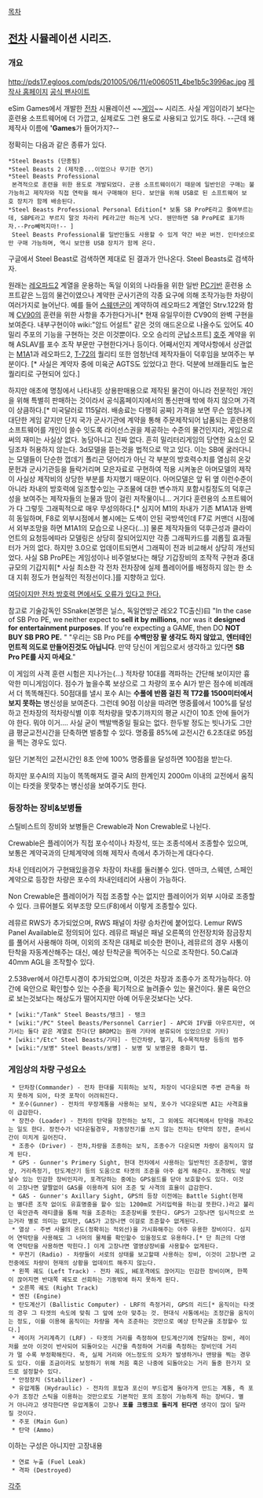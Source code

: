 [[목차]]


== [[전차]] 시뮬레이션 시리즈. ==
=== 개요 ===
http://pds17.egloos.com/pds/201005/06/11/e0060511_4be1b5c3996ac.jpg
[http://www.esimgames.com/ 제작사 홈페이지]
[http://www.steelbeasts.com/ 공식 팬사이트]

eSim Games에서 개발한 [[전차]] 시뮬레이션 ~~[[게임]]~~ 시리즈. 사실 게임이라기 보다는 훈련용 소프트웨어에 더 가깝고, 실제로도 그런 용도로 사용되고 있기도 하다. --근데 왜 제작사 이름에 ''''Games'''가 들어가지?--

정확히는 다음과 같은 종류가 있다.
 *Steel Beasts (단종됨)
 *Steel Beasts 2 (제작중...이었으나 무기한 연기)
 *Steel Beasts Professional
  본격적으로 훈련을 위한 용도로 개발되었다. 군용 소프트웨이이기 때문에 일반인은 구매는 불가능하고 제작자와 직접 연락을 해서 구매해야 된다. 보안을 위해 USB로 된 소프트웨어 보호 장치가 함께 배송된다.
 *Steel Beasts Professional Personal Edition[* 보통 SB ProPE라고 줄여부르는데, SBPE라고 부르지 말것 차라리 PE라고만 하는게 낫다. 웬만하면 SB ProPE로 표기하자.--Pro빼먹지마!-- ]
  Steel Beasts Professional를 일반인들도 사용할 수 있게 약간 바꾼 버전. 인터넷으로만 구매 가능하며, 역시 보안용 USB 장치가 함께 온다.
구글에서 Steel Beast로 검색하면 제대로 된 결과가 안나온다. Steel Beasts로 검색하자.

원래는 [[레오파드2]] 계열을 운용하는 독일 이외의 나라들을 위한 일반 [[PC]]기반 훈련용 소프트같은 느낌의 물건이였으나 계약한 군사기관의 각종 요구에 의해 조작가능한 차량이 여러가지로 늘어난다. 
예를 들어 [[스웨덴]]군이 계약하여 레오파드2 계열인 Strv.122와 함께 [[CV90]]의 훈련을 위한 사항을 추가한다거나[* 현재 유일무이한 CV90의 완벽 구현을 보여준다. 내부구현이야 wiki:"암드 어설트" 같은 것의 애드온으로 나올수도 있어도 40밀리 주포의 기능을 구현하는 것은 이것뿐이다. 오오 승리의 군납소프트] [[호주]] 계약을 위해 ASLAV를 포수 조작 부문만 구현한다거나 등이다. 어째서인지 계약사항에서 상관없는 [[M1]]A1과 레오파드2, [[T-72]]의 퀄리티 또한 엄청난데 제작자들이 덕후임을 보여주는 부분이다. [* 사실은 계약자 중에 미육군 AGTS도 있었다고 한다. 덕분에 브래들리도 높은 퀄리티로 구현되어 있다.]

하지만 애초에 명칭에서 나타내듯 상용판매용으로 제작된 물건이 아니라 전문적인 개인을 위해 특별히 판매하는 것이라서 공식홈페이지에서의 통신판매 밖에 하지 않으며 가격이 상큼하다.[* 미국달러로 115달러. 배송료는 다행히 공짜] 가격을 보면 무슨 엄청나게 대단한 게임 같지만 단지 국가 군사기관에 계약을 통해 주문제작되어 납품되는 훈련용의 소프트웨어를 개인이 쓸수 잇도록 라이선스권을 제공하는 수준의 물건인지라, 게임으로써의 재미는 사실상 없다. 농담아니고 진짜 없다. 흔히 밀리터리게임의 당연한 요소인 모딩조차 허용하지 않는다. 3d모델을 뜯는것을 법적으로 막고 있다. 이는 SB에 굴러다니는 모델들이 단순한 껍데기 폴리곤 덩어리가 아닌 각 부분의 방호력수치를 열심히 온갖문헌과 군사기관등을 들락거리며 모은자료로 구현하여 적용 시켜놓은 아머모델의 제작이 사실상 제작비의 상당한 부분를 차지했기 때문이다. 아머모델은 앞 뒤 옆 이런수준이 아니라 차내의 방호력에 일조할수있는 구조물에 대한 변수까지 포함시킬정도의 덕후근성을 보여주는 제작자들의 눈물과 땀이 걸린 저작물이니... 
거기다 훈련용의 소프트웨어가 다 그렇듯 그래픽적으로 매우 무성의하다.[* 심지어 M1의 차내가 기존 M1A1과 완벽히 동일하며, F8로 외부시점에서 볼시에는 도색이 안된 국방색인데 F7로 커맨더 시점에서 외부조망을 하면 M1A1의 모습으로 나온다(...)] 물론 제작자들의 덕후근성과 클라이언트의 요청등에따라 모델링은 상당히 잘되어있지만 각종 그래픽카드를 괴롭힐 효과필터가 거의 없다. 하지만 3.0으로 업데이트되면서 그래픽이 전과 비교해서 상당히 개선되었다. 
사실 SB ProPE는 게임성이나 비주얼보다는 해당 기갑장비의 조작적 구현과 중대규모의 기갑지휘[* 사실 최소한 각 전차 전차장에 실제 플레이어를 배정하지 않는 한 소대 지휘 정도가 현실적인 적정선이다.]를 지향하고 있다.

[http://blog.naver.com/whsos11/150178728043 여담이지만 전차 방호력 면에서도 오류가 있다고 한다.]

참고로 기술감독인 SSnake(본명은 닐스, 독일연방군 레오2 TC출신)曰
"In the case of SB Pro PE, we neither expect to '''sell it by millions''', nor was it '''designed for entertainment purposes'''. If you're expecting a GAME, then DO '''NOT BUY SB PRO PE.''' "
"우리는 SB Pro PE를 '''수백만장 팔 생각도 하지 않았고''', '''엔터테인먼트적 의도로 만들어진것도 아닙니다'''. 만약 당신이 게임으로서 생각하고 있다면 '''SB Pro PE를 사지 마세요'''."

이 게임의 사격 훈련 시험은 지나가는(...) 적차량 10대를 격파하는 간단해 보이지만 흉악한 미니게임이다. 점수가 높을수록 보상으로 그 차량의 포수 AI가 받은 점수에 비례래서 더 똑똑해진다. 50점대를 낼시 포수 AI는 '''수풀에 반쯤 걸친 적 T72를 1500미터에서 보지 못하는''' 병신성을 보여준다. 그런데 90점 이상을 따려면 명중률에서 100%를 달성하고 전차장의 적차량식별 이후 적차량을 맞추기까지의 평균 시간이 10초 안에 들어가야 한다. 뭐야 이거…. 사실 굳이 백발백중일 필요는 없다. 한두발 정도는 빗나가도 그만큼 평균교전시간을 단축하면 벌충할 수 있다. 명중률 85%에 교전시간 6.2초대로 95점을 찍는 경우도 있다.

일단 기본적인 교전시간인 8초 안에 100% 명중률을 달성하면 100점을 받는다.

하지만 포수AI의 지능이 똑똑해져도 결국 AI의 한계인지 2000m 이내의 교전에서 움직이는 타겟을 못맞추는 병신성을 보여주기도 한다.

=== 등장하는 장비&보병들 ===
스틸비스트의 장비와 보병들은 Crewable과 Non Crewable로 나뉜다.

Crewable은 플레이어가 직접 포수석이나 차장석, 또는 조종석에서 조종할수 있으며, 보통은 계약국과의 단체계약에 의해 제작사 측에서 추가하는게 대다수다.

차내 인테리어가 구현돼있을경우 차장이 차내를 둘러볼수 있다. 덴마크, 스웨덴, 스페인 계약으로 등장한 차량은 포수의 차내인테리어 사용이 가능하다.

Non Crewable은 플레이어가 직접 조종할 수는 없지만 플레이어가 외부 시야로 조종할수 있다. 크류어블도 외부조망 모드(F8)에서 이렇게 조종할수 있다.

레뮤르 RWS가 추가되었으며, RWS 패널이 차량 승차칸에 붙어있다.
Lemur RWS Panel Available로 정의되어 있다.
레뮤르 패널은 패널 오른쪽의 안전장치와 잠금장치를 풀어서 사용해야 하며, 이외의 조작은 대체로 비슷한 편이나, 레뮤르의 경우 사통이 탄착을 자동계산해주는 대신, 예상 탄착군을 찍어주는 식으로 조작한다. 50.Cal과 40mm AGL을 조작할수 있다.

2.538ver에서 야간투시경이 추가되었으며, 이것은 차장과 조종수가 조작가능하다. 야간에 육안으로 확인할수 있는 수준을 획기적으로 늘려줄수 있는 물건이다. 물론 육안으로 보는것보다는 해상도가 떨어지지만 아예 어두운것보다는 낫다.

 * [wiki:"/Tank" Steel Beasts/탱크] - 탱크 
 * [wiki:"/PC" Steel Beasts/Personnel Carrier] - APC와 IFV를 아우르지만, 여기서는 둘다 같은 계열로 친다(단 BRDM2는 원래 기타에 분류되어 있었으므로 기타)
 * [wiki:"/Etc" Steel Beasts/기타] - 민간차량, 헬기, 특수목적차량 등등의 범주
 * [wiki:"/보병" Steel Beasts/보병] - 보병 및 보병운용 중화기 탭.

=== 게임상의 차량 구성요소 ===

  * 단차장(Commander) - 전차 한대를 지휘하는 보직, 차장이 넉다운되면 주변 관측을 하지 못하게 되어, 타겟 포착이 어려워진다.
  * 포수(Gunner) - 전차의 무장계통을 사용하는 보직, 포수가 넉다운되면 AI는 사격효율이 급감한다.
  * 장전수 (Loader) - 전차의 탄약을 장전하는 보직, 그 외에도 레디렉에서 탄약을 꺼내오는 일도 한다. 장전수가 넉다운될경우, 자동장전기를 쓰지 않는 전차는 탄약의 장전, 준비시간이 미치게 길어진다.
  * 조종수 (Driver) - 전차,차량을 조종하는 보직, 조종수가 다운되면 차량이 움직이지 않게 된다.
  * GPS - Gunner's Primery Sight, 현대 전차에서 사용하는 일반적인 조준장비, 열영상, 거리측정기, 탄도계산기 등의 도움으로 타겟의 조준을 아주 쉽게 해준다. 포격에도 박살날수 있는 민감한 장비인지라, 포격당하는 중에는 GPS쉴드를 닫아 보호할수도 있다. 이것이 고장나면 얄짤없이 GAS를 이용하게 되어 조준 및 사격의 효율이 급감한다.
  * GAS - Gunner's Axillary Sight, GPS의 등장 이전에는 Battle Sight(현재는 별다른 조작 없이도 유효명중을 할수 있는 1200m로 거리입력을 하는걸 뜻한다.)라고 불리던 육안관측 래티클을 통해 적을 조준하는 조준장비를 뜻한다. GPS가 고장나면 임시적으로 쓰는거라 별로 의미는 없지만, GAS가 고장나면 이걸로 조준할수 없게된다.
  * 열상 - 주변 사물의 온도(정확히는 적외선)을 가시화해주는 아주 유용한 장비이다. 심지어 연막탄을 사용해도 그 너머의 물체를 확인할수 있을정도로 유용하다.[* 단 최근의 다영역 연막탄을 사용하면 막힌다.] 이게 고장나면 열영상장비를 사용할수 없게된다.
  * 무전기 (Radio) - 차량들이 서로의 상태를 보고할때 사용하는 장비, 이것이 고장나면 교전중에도 차량이 현재의 상황을 업데이트 해주지 않는다.
  * 왼쪽 궤도 (Left Track) - 전차 궤도, HE포격에도 끊어지는 민감한 장비이며, 한쪽이 끊어지면 반대쪽 궤도로 선회하는 기동밖에 하지 못하게 된다.
  * 오른쪽 궤도 (Right Track)
  * 엔진 (Engine)
  * 탄도계산기 (Ballistic Computer) - LRF의 측정거리, GPS의 리드[* 움직이는 타겟의 경우 그 타겟의 속도에 맞춰 그 앞에 쏘아 맞추는 것. 현대식 사통에서는 조정간을 움직이는 정도, 이를 이용해 움직이는 차량을 계속 조준하는 것만으로 예상 탄착군을 조정할수 있다.]
  * 레이저 거리계측기 (LRF) - 타겟의 거리를 측정하여 탄도계산기에 전달하는 장비, 레이저를 쏘아 이것이 반사되어 되돌아오는 시간을 측정하여 거리를 측정하는 장비인데 거리가 멀 수록 부정확해진다. 즉, 실제 거리와 어느정도의 오차가 발생하거나 맨땅을 찍는 경우도 있다. 이를 조금이라도 보정하기 위해 처음 혹은 나중에 되돌아오는 거리 둘중 한가지 모드로 설정할수 있다.
  * 안정장치 (Stabilizer) - 
  * 유압계통 (Hydraulic) - 전차의 포탑과 포신이 부드럽게 돌아가게 만드는 계통, 즉 포수가 조정간 스틱을 이용하는 것만으로도 기본적인 포의 조정이 가능하게 하는 장비다. 별거 아니라고 생각한다면 유압계통이 고장나 '''포를 크랭크로 돌리게 된다면''' 생각이 많이 달라질 것이다.
  * 주포 (Main Gun)
  * 탄약 (Ammo)
이하는 구성은 아니지만 고장내용
  * 연료 누출 (Fuel Leak)
  * 격파 (Destroyed)

[[각주]]
